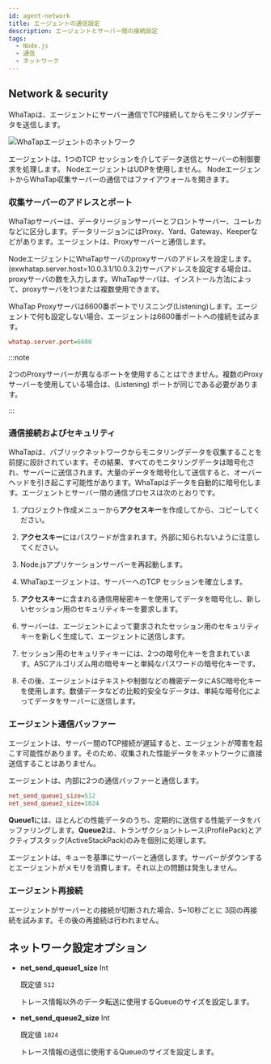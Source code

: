 ```yaml
---
id: agent-network
title: エージェントの通信設定
description: エージェントとサーバー間の接続設定
tags:
  - Node.js
  - 通信
  - ネットワーク
---
```


## Network & security

WhaTapは、エージェントにサーバー通信でTCP接続してからモニタリングデータを送信します。

![WhaTapエージェントのネットワーク](https://img.whatap.io/media/agent_node/agent_net.png)

エージェントは、1つのTCP セッションを介してデータ送信とサーバーの制御要求を処理します。 NodeエージェントはUDPを使用しません。 NodeエージェントからWhaTap収集サーバーの通信ではファイアウォールを開きます。

### 収集サーバーのアドレスとポート

WhaTapサーバーは、データリージョンサーバーとフロントサーバー、ユーレカなどに区分します。データリージョンにはProxy、Yard、Gateway、Keeperなどがあります。エージェントは、Proxyサーバーと通信します。

NodeエージェントにWhaTapサーバのproxyサーバのアドレスを設定します。(exwhatap.server.host=10.0.3.1/10.0.3.2)サーバアドレスを設定する場合は、proxyサーバの数を入力します。WhaTapサーバは、インストール方法によって、proxyサーバを1つまたは複数使用できます。

WhaTap Proxyサーバは6600番ポートでリスニング(Listening)します。エージェントで何も設定しない場合、エージェントは6600番ポートへの接続を試みます。

```ini title='whatap.conf'
whatap.server.port=6600
```

:::note

2つのProxyサーバーが異なるポートを使用することはできません。複数のProxyサーバーを使用している場合は、(Listening) ポートが同じである必要があります。

:::

### 通信接続およびセキュリティ

WhaTapは、パブリックネットワークからモニタリングデータを収集することを前提に設計されています。その結果、すべてのモニタリングデータは暗号化され、サーバーに送信されます。大量のデータを暗号化して送信すると、オーバーヘッドを引き起こす可能性があります。WhaTapはデータを自動的に暗号化します。エージェントとサーバー間の通信プロセスは次のとおりです。

1. プロジェクト作成メニューから**アクセスキー**を作成してから、コピーしてください。

2. **アクセスキー**にはパスワードが含まれます。外部に知られないように注意してください。

3. Node.jsアプリケーションサーバーを再起動します。

4. WhaTapエージェントは、サーバーへのTCP セッションを確立します。

5. **アクセスキー**に含まれる通信用秘密キーを使用してデータを暗号化し、新しいセッション用のセキュリティキーを要求します。

6. サーバーは、エージェントによって要求されたセッション用のセキュリティキーを新しく生成して、エージェントに送信します。

7. セッション用のセキュリティキーには、2つの暗号化キーを含まれています。ASCアルゴリズム用の暗号キーと単純なパスワードの暗号化キーです。

8. その後、エージェントはテキストや制御などの機密データにASC暗号化キーを使用します。数値データなどの比較的安全なデータは、単純な暗号化によってデータをサーバーに送信します。

### エージェント通信バッファー

エージェントは、サーバー間のTCP接続が遅延すると、エージェントが障害を起こす可能性があります。そのため、収集された性能データをネットワークに直接送信することはありません。

エージェントは、内部に2つの通信バッファーと通信します。

```ini
net_send_queue1_size=512
net_send_queue2_size=1024
```

**Queue1**には、ほとんどの性能データのうち、定期的に送信する性能データをバッファリングします。**Queue2**は、トランザクショントレース(ProfilePack)とアクティブスタック(ActiveStackPack)のみを個別に処理します。

エージェントは、キューを基準にサーバーと通信します。サーバーがダウンするとエージェントがメモリを消費します。それ以上の問題は発生しません。

### エージェント再接続

エージェントがサーバーとの接続が切断された場合、5~10秒ごとに 3回の再接続を試みます。その後の再接続は行われません。

## ネットワーク設定オプション


<Commonnetwork />

- **net_send_queue1_size** <span class='type'>Int</span>

  既定値 `512`

  トレース情報以外のデータ転送に使用するQueueのサイズを設定します。

- **net_send_queue2_size** <span class='type'>Int</span>

  既定値 `1024`

  トレース情報の送信に使用するQueueのサイズを設定します。
